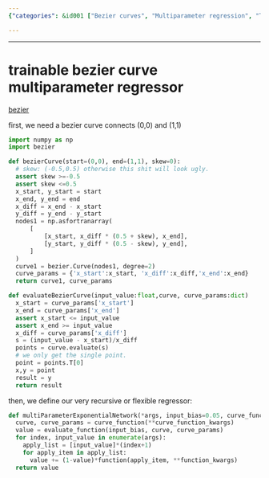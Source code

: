 ```yaml
---
{"categories": &id001 ["Bezier curves", "Multiparameter regression", "Trainable regressor", "Curve creation", "Skew adjustment", "Input value evaluation"], "category": "Mathematics", "date": "2023-12-22 23:52:59", "description": "This text details the development of a trainable Bezier curve multiparameter regressor, which involves creating functions for generating curves, adjusting for skew, and evaluating input values. The creation and evaluation process are discussed in detail, providing insights into how this powerful tool can be used in various applications.", "tags": *id001, "title": "trainable bezier curve multiparameter regressor"}

---
```


------

# trainable bezier curve multiparameter regressor

[bezier](https://pypi.org/project/bezier/)

first, we need a bezier curve connects (0,0) and (1,1)

```python
import numpy as np
import bezier

def bezierCurve(start=(0,0), end=(1,1), skew=0):
  # skew: (-0.5,0.5) otherwise this shit will look ugly.
  assert skew >=-0.5
  assert skew <=0.5
  x_start, y_start = start
  x_end, y_end = end
  x_diff = x_end - x_start
  y_diff = y_end - y_start
  nodes1 = np.asfortranarray(
      [
          [x_start, x_diff * (0.5 + skew), x_end],
          [y_start, y_diff * (0.5 - skew), y_end],
      ]
  )
  curve1 = bezier.Curve(nodes1, degree=2)
  curve_params = {'x_start':x_start, 'x_diff':x_diff,'x_end':x_end}
  return curve1, curve_params

def evaluateBezierCurve(input_value:float,curve, curve_params:dict)
  x_start = curve_params['x_start']
  x_end = curve_params['x_end']
  assert x_start <= input_value
  assert x_end >= input_value
  x_diff = curve_params['x_diff']
  s = (input_value - x_start)/x_diff
  points = curve.evaluate(s)
  # we only get the single point.
  point = points.T[0]
  x,y = point
  result = y
  return result
```

then, we define our very recursive or flexible regressor:

```python
def multiParameterExponentialNetwork(*args, input_bias=0.05, curve_function=bezierCurve, curve_function_kwargs = {'start':(0,0),'end':(1,1)'skew':0}, evaluate_function=evaluateBezierCurve):
  curve, curve_params = curve_function(**curve_function_kwargs)
  value = evaluate_function(input_bias, curve, curve_params)
  for index, input_value in enumerate(args):
    apply_list = [input_value]*(index+1)
    for apply_item in apply_list:
      value += (1-value)*function(apply_item, **function_kwargs)
  return value

```

